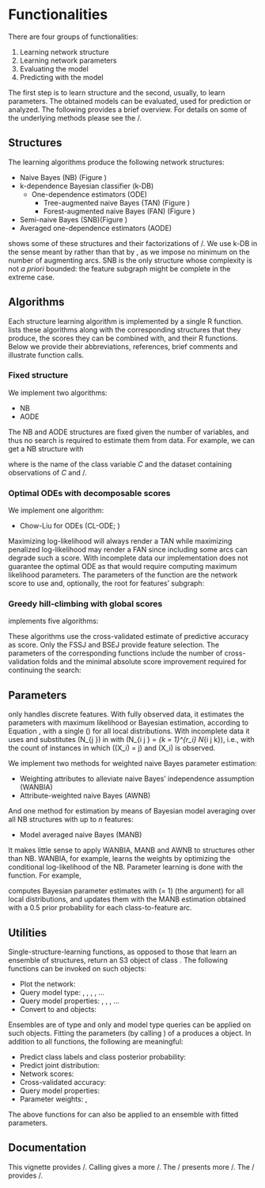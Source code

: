 # Functionalities 
\label{sec:functionalities} 
There are four groups of functionalities:

1. Learning network structure
1. Learning network parameters
1. Evaluating the model 
1. Predicting with the model 

The first step is to learn structure and the second, usually, to learn parameters. The obtained models can be evaluated, used for prediction or analyzed. The following provides a brief overview. For details on some of the underlying methods please see the \tecvin/. 

## Structures
The learning algorithms produce the following network structures: 

- Naive Bayes (NB) (Figure \ref{fig:nb}) \citep{Minsky1961}
- k-dependence Bayesian classifier (k-DB) \citep{Sahami1996,pernkopf10}
    - One-dependence estimators (ODE) 
        - Tree-augmented naive Bayes (TAN) (Figure \ref{fig:tan}) \citep{Friedman1997}
        - Forest-augmented naive Bayes (FAN) (Figure \ref{fig:fan})
- Semi-naive Bayes (SNB)(Figure \ref{fig:semi}) \citep{Pazzani1996}
- Averaged one-dependence estimators (AODE) \citep{Webb2005} 

\rfig{structures} shows some of these structures and their factorizations of \pcx/. We use k-DB in the sense meant by \cite{pernkopf10} rather than that by \cite{Sahami1996}, as we impose no minimum on the number of augmenting arcs. SNB is the only structure whose complexity is not *a priori* bounded: the feature subgraph might be complete in the extreme case. 

\begin{figure}[h]
\begin{subfigure}[b]{0.5\textwidth}
  \includegraphics[width=0.9\textwidth]{pg_0001.pdf}
  \caption{$p(c, \mathbf{x}) = p(c)p(x_1 \vert c)p(x_2 \vert c)p(x_3 \vert c)p(x_4 \vert c)$\\$p(x_5 \vert c)p(x_6 \vert c)$}
  \label{fig:nb}
\end{subfigure}
\begin{subfigure}[b]{0.5\textwidth}
  \includegraphics[width=0.9\textwidth]{pg_0002.pdf}
  \caption{$p(c, \mathbf{x}) = p(c)p(x_1 \vert c, x_2)p(x_2 \vert c, x_3)p(x_3 \vert c, x_4)p(x_4 \vert c)$\\$p(x_5 \vert c, x_4)p(x_6 \vert c, x_5)$}
  \label{fig:tan}
\end{subfigure}
\begin{subfigure}[b]{0.5\textwidth}
  \includegraphics[width=0.9\textwidth]{pg_0003.pdf}
  \caption{$p(c, \mathbf{x}) = p(c)p(x_1 \vert c, x_2)p(x_2 \vert c)p(x_3 \vert c)p(x_4 \vert c)$ \\$p(x_5 \vert c, x_4)p(x_6 \vert c, x_5)$}
  \label{fig:fan}
\end{subfigure}
\begin{subfigure}[b]{0.5\textwidth}
  \includegraphics[width=0.9\textwidth]{pg_0004.pdf}
  \caption{$p(c, \mathbf{x}) = p(c)p(x_1 \vert c, x_2)p(x_2 \vert c)p(x_4 \vert c)$ \\ $p(x_5 \vert c, x_4)p(x_6 \vert c, x_4, x_5)$}
  \label{fig:semi}
\label{fig:structures}
\end{subfigure}
\caption{Augmented naive Bayes models produced by the \pkg{bnclassify} package. (a) NB; (b) TAN (c) FAN (d) SNB. k-DB and AODE not shown. The NB assumes that the features are independent given the class. ODE allows each predictor to depend on at most one other predictor: the TAN is a special case with exactly \(n-1\) augmenting arcs (i.e., inter-feature arcs) while a FAN may have less than \(n-1\). The k-DB allows for up to $k$ parent features per feature $X_i$, with NB and ODE as its special cases with $k = 0$ and $k = 1$, respectively. The SNB does not restrict the number of parents but requires that connected feature subgraphs be complete (connected, after removing $C$, subgraphs in (d): $\{X_1, X_2\}$, and $\{X_4,X_5,X_6\}$), also allowing the removal of features (\(X_3\) omitted in (d)). The AODE is not a single structure but an ensemble of $n$ ODE models in which one feature is the parent of all others (a super-parent). }
\label{fig:structures}
\end{figure} 

## Algorithms
Each structure learning algorithm is implemented by a single R function. \rtbl{algorithms} lists these algorithms along with the corresponding structures that they produce, the scores they can be combined with, and their R functions. Below we provide their abbreviations, references, brief comments and illustrate function calls. 

### Fixed structure 
We implement two algorithms: 

- NB 
- AODE 

The NB and AODE structures are fixed given the number of variables, and thus no search is required to estimate them from data. For example, we can get a NB structure with <!-- Conversely, there are no parameters required by the nb and aode function for learning the structure. --> 
\begin{example}
n <- nb('class', dataset = car)
\end{example} 

\noindent where \code{class} is the name of the class variable $C$ and \code{car} the dataset containing observations of $C$ and \X/.

### Optimal ODEs with decomposable scores 
We implement one algorithm:

- Chow-Liu for ODEs  (CL-ODE; \cite{Friedman1997}) 

Maximizing log-likelihood will always render a TAN while maximizing penalized log-likelihood may render a FAN since including some arcs can degrade such a score. With incomplete data our implementation does not guarantee the optimal ODE as that would require computing maximum likelihood parameters. The parameters of the \code{tan\_cl} function are the network score to use and, optionally, the root for features' subgraph: 

\begin{example} 
n <- tan_cl('class', car, score = 'AIC', root = 'buying') 
\end{example} 

### Greedy hill-climbing with global scores

\pkg{bnclassify} implements five algorithms:

\begin{itemize}
\itemsep1pt\parskip0pt\parsep0pt
\item
  Hill-climbing tree augmented naive Bayes (HC-TAN)
  \citep{Keogh2002}
\item
  Hill-climbing super-parent tree augmented naive Bayes (HC-SP-TAN)
  \citep{Keogh2002}

\itemsep1pt\parskip0pt\parsep0pt
\item
  Backward sequential elimination and joining (BSEJ)
  \citep{Pazzani1996}
\item
  Forward sequential selection and joining (FSSJ)
  \citep{Pazzani1996}

\item
  Hill-climbing k-dependence Bayesian classifier (k-DB) \citep{pernkopf10}
\end{itemize} 

These algorithms use the cross-validated estimate of predictive accuracy as score. Only the FSSJ and BSEJ provide feature selection. The parameters of the corresponding functions include the number of cross-validation folds \code{k} and the minimal absolute score improvement \code{epsilon} required for continuing the search: 

\begin{example} 
fssj <- fssj('class', car, k = 5, epsilon = 0) 
\end{example} 

\input{algorithms}

## Parameters 
\label{sec:params}
\pkg{bnclassify} only handles discrete features. With fully observed data, it estimates the parameters with maximum likelihood or Bayesian estimation, according to Equation \ref{eq:disparams}, with a single \(\alpha\) for all local distributions. With incomplete data it uses \emph{available case analysis} and substitutes \(N_{\cdot j \cdot}\) in \req{disparams} with \(N_{i j \cdot} = \sum_{k = 1}^{r_i} N_{i j k}\), i.e., with the count of instances in which \(\mathbf{Pa}(X_i) = j\) and \(X_i\) is observed. 

We implement two methods for weighted naive Bayes parameter estimation: 

- Weighting attributes to alleviate naive Bayes’ independence assumption (WANBIA) \citep{Zaidi2013}
- Attribute-weighted naive Bayes (AWNB)  \citep{Hall2007} 

And one method for estimation by means of Bayesian model averaging over all NB structures with up to $n$ features:

- Model averaged naive Bayes (MANB) \citep{Dash2002}

It makes little sense to apply WANBIA, MANB and AWNB to structures other than NB. WANBIA, for example, learns the weights by optimizing the conditional log-likelihood of the NB. Parameter learning is done with the \code{lp} function. For example,

\begin{example}
a <- lp(n, smooth = 1, manb_prior = 0.5) 
\end{example} 

\noindent computes Bayesian parameter estimates with \(\alpha = 1\) (the \code{smooth} argument) for all local distributions, and updates them with the MANB estimation obtained with a 0.5 prior probability for each class-to-feature arc.  

## Utilities 
Single-structure-learning functions, as opposed to those that learn an ensemble of structures, return an S3 object of class \code{bnc\_dag}. The following functions can be invoked on such objects:

- Plot the network: \code{plot}
- Query model type: \code{is\_tan}, \code{is\_ode}, \code{is\_nb}, \code{is\_aode}, ...
- Query model properties: \code{narcs}, \code{families}, \code{features}, ... 
- Convert to \CRANpkg{gRain} and \CRANpkg{bnlearn} objects: \code{as\_grain} 

Ensembles are of type \code{bnc\_aode} and only \code{print} and model type queries can be applied on such objects. Fitting the parameters (by calling \code{lp}) of a \code{bnc\_dag} produces a \code{bnc\_bn} object. In addition to all \code{bnc\_dag} functions, the following are meaningful:

- Predict class labels and class posterior probability: \code{predict}
- Predict joint distribution: \code{compute\_joint} 
- Network scores: \code{AIC,BIC,logLik,clogLik} 
- Cross-validated accuracy: \code{cv}
- Query model properties: \code{nparams}
- Parameter weights: \code{manb\_arc\_posterior}, \code{weights}  

The above functions for \code{bnc\_bn} can also be applied to an ensemble with fitted parameters.

## Documentation  
This vignette provides \overvindesc/. Calling \code{?bnclassify} gives a more \pkghelp/. The \invin/ presents more \invindesc/. The \tecvin/ provides \tecvindesc/. 

